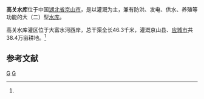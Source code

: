 {{Infobox Reservoir | 
|name                     = 高关水库
|nickname                 = 
|image                    = 
|image_caption            = 
|map                      = 
|map_caption              = 
|pushpin_map              = China
|pushpin_map_caption      = 高关水库在中国的位置
|code                     = BFG35201532
|class                    = 大（二）型[[水库|水库]]
|location_of_reservoir    = [[湖北省|湖北省]][[荆门市|荆门市]][[京山市|京山市]]
|location_of_dam          = 
|inflow                   = 
|outflow                  = [[大富水河|大富水河]]
|catchment_area           = 303
|reservoir_area           = 12
|mean_depth               = 
|maximum_depth            = 
|flood_level              = 
|normal_water_level       = 
|dead_water_level         = 
|water_quality            = 
|island                   = 
|maximum_storage_capacity = 2.124亿
|normal_storage_capacity  = 
|dead_storage_capacity    = 3089万
|type_of_dam              = 粘土心墙代料砼护坡坝
|elevation_of_dam         = 125.10
|height_of_dam            = 45.60
|length_of_dam            = 1220
|width_of_dam             = 6.2
|installed_capacity       = 1960kw
|irrigated_area           = 38.4万亩
|start                    = 
|complete                 = 
|cost                     = 
|emigrate                 = 
|latd = 31
|latm = 16
|lats = 06
|latNS = N
|longd = 113
|longm = 11
|longs = 11
|longEW = E
|website = http://www.gaoguanwater.com
|footnotes = <ref>[http://www.tsdh.net/水利文献汇编/PDF文档/中国水库名称代码.pdf 中国水库名称代码]{{dead link|date=十一月 2017 |bot=InternetArchiveBot }}</ref><ref name="工程简介">[http://www.gaoguanwater.com:88/ggsk/article.do?articleid=19439&&hits=null&&classid=3 工程简介]</ref>
}}
'''高关水库'''位于中国[[湖北省|湖北省]][[京山市|京山市]]，是以灌溉为主，兼有防洪、发电、供水、养殖等功能的大（二）型[[水库|水库]]。

高关水库灌区位于大富水河西岸，总干渠全长46.3千米，灌溉京山县、[[应城市|应城市]]共38.4万亩耕地。<ref name="工程简介"/>

==参考文献==
{{reflist}}

[[Category:荆门水库|G]]
[[Category:京山市|G]]